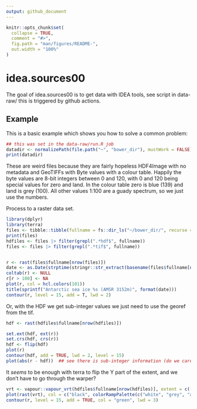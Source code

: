 ```yaml
---
output: github_document
---
```


<!-- README.md is generated from README.Rmd. Please edit that file -->

```r
knitr::opts_chunk$set(
  collapse = TRUE,
  comment = "#>",
  fig.path = "man/figures/README-",
  out.width = "100%"
)
```

# idea.sources00

<!-- badges: start -->
<!-- badges: end -->

The goal of idea.sources00 is to get data with IDEA tools, see script in data-raw/ this is triggered by github actions. 




## Example

This is a basic example which shows you how to solve a common problem:

```r
## this was set in the data-raw/run.R job
datadir <- normalizePath(file.path("~", "bower_dir"), mustWork = FALSE) 
print(datadir)

```


These are weird files because they are fairly hopeless HDF4Image with no metadata and GeoTIFFs with Byte values with a colour table. Happily the byte values are 8-bit integers between 0 and 120, with 0 and 120 being special values for zero and land. In the colour table zero is blue (139) and land is grey (100). All other values 1:100 are a guady spectrum, so we just use the numbers. 

Process to a raster data set. 

```r
library(dplyr)
library(terra)
files <- tibble::tibble(fullname = fs::dir_ls("~/bower_dir/", recurse = T, regexp = ".*(tif|hdf)$"))
print(files)
hdfiles <- files |> filter(grepl(".*hdf$", fullname))
files <- files |> filter(grepl(".*tif$", fullname))


r <- rast(files$fullname[nrow(files)])
date <- as.Date(strptime(stringr::str_extract(basename(files$fullname[nrow(files)]), "[0-9]{8}"), "%Y%m%d"))
coltab(r) <- NULL
r[r > 100] <- NA
plot(r, col = hcl.colors(101))
title(sprintf("Antarctic sea ice %s (AMSR 3152m)", format(date)))
contour(r, level = 15, add = T, lwd = 2)
```

Or, with the HDF we get sub-integer values we just need to use the georef from the tif. 

```r
hdf <- rast(hdfiles$fullname[nrow(hdfiles)])

set.ext(hdf, ext(r))
set.crs(hdf, crs(r))
hdf <- flip(hdf)
plot(r)
contour(hdf, add = TRUE, lwd = 2, level = 15)
plot(abs(r - hdf))  ## see there is sub-integer information (do we care?)
```


It *seems* to be enough with terra to flip the Y part of the extent, and we don't have to go through the warper? 

```r
vrt <- vapour::vapour_vrt(hdfiles$fullname[nrow(hdfiles)], extent = c(-3950000, 3950000, -3950000, 4350000)[c(1, 2, 4, 3)], crs = "EPSG:3976")
plot(rast(vrt), col = c("black", colorRampPalette(c("white", "grey", "aliceblue",  "dodgerblue"))(99)))
contour(r, level = 15, add = TRUE, col = "green", lwd = 3)
```

